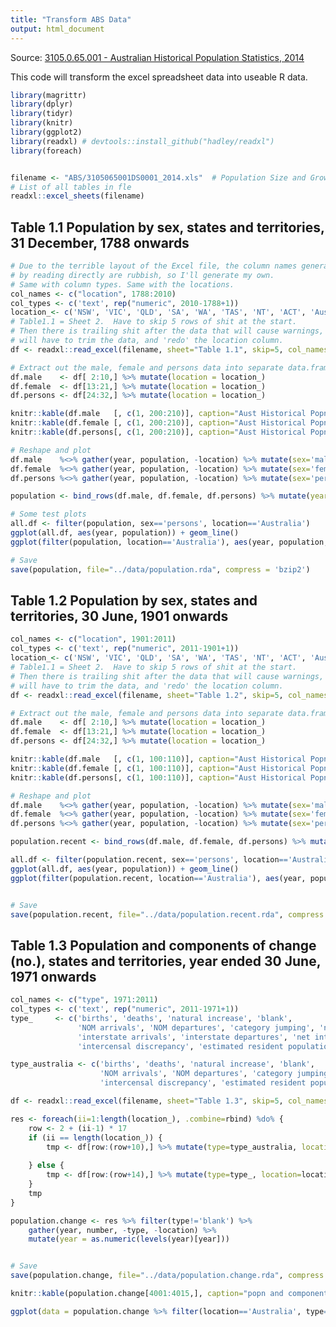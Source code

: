 ```yaml
---
title: "Transform ABS Data"
output: html_document
---
```


Source: [3105.0.65.001 - Australian Historical Population Statistics, 2014](http://www.abs.gov.au/AUSSTATS/abs@.nsf/DetailsPage/3105.0.65.0012014?OpenDocument)

This code will transform the excel spreadsheet data into useable R data.

```r
library(magrittr)
library(dplyr)
library(tidyr)
library(knitr)
library(ggplot2)
library(readxl) # devtools::install_github("hadley/readxl")
library(foreach)


filename <- "ABS/3105065001DS0001_2014.xls"  # Population Size and Growth  
# List of all tables in fle
readxl::excel_sheets(filename)

```



Table 1.1 Population by sex, states and territories, 31 December, 1788 onwards
------------------------------------------------------------------------------
```r
# Due to the terrible layout of the Excel file, the column names generated
# by reading directly are rubbish, so I'll generate my own.
# Same with column types. Same with the locations.
col_names <- c("location", 1788:2010)
col_types <- c('text', rep("numeric", 2010-1788+1))
location_<- c('NSW', 'VIC', 'QLD', 'SA', 'WA', 'TAS', 'NT', 'ACT', 'Australia')
# Table1.1 = Sheet 2.  Have to skip 5 rows of shit at the start.
# Then there is trailing shit after the data that will cause warnings, so
# will have to trim the data, and 'redo' the location column.
df <- readxl::read_excel(filename, sheet="Table 1.1", skip=5, col_names=col_names, col_types=col_types) 

# Extract out the male, female and persons data into separate data.frames
df.male    <- df[ 2:10,] %>% mutate(location = location_) 
df.female  <- df[13:21,] %>% mutate(location = location_)
df.persons <- df[24:32,] %>% mutate(location = location_)
```

```r
knitr::kable(df.male   [, c(1, 200:210)], caption="Aust Historical Popn Stats (End year): Males")
knitr::kable(df.female [, c(1, 200:210)], caption="Aust Historical Popn Stats (End year): Feales")
knitr::kable(df.persons[, c(1, 200:210)], caption="Aust Historical Popn Stats (End year): Persons")
```

```r
# Reshape and plot
df.male    %<>% gather(year, population, -location) %>% mutate(sex='male')
df.female  %<>% gather(year, population, -location) %>% mutate(sex='female')
df.persons %<>% gather(year, population, -location) %>% mutate(sex='persons')

population <- bind_rows(df.male, df.female, df.persons) %>% mutate(year = as.numeric(levels(year)[year]))

# Some test plots
all.df <- filter(population, sex=='persons', location=='Australia')
ggplot(all.df, aes(year, population)) + geom_line() 
ggplot(filter(population, location=='Australia'), aes(year, population, group=sex)) + geom_line()

# Save
save(population, file="../data/population.rda", compress = 'bzip2')
```


Table 1.2 Population by sex, states and territories, 30 June, 1901 onwards
------------------------------------------------------------------------------
```r
col_names <- c("location", 1901:2011)
col_types <- c('text', rep("numeric", 2011-1901+1))
location_<- c('NSW', 'VIC', 'QLD', 'SA', 'WA', 'TAS', 'NT', 'ACT', 'Australia')
# Table1.1 = Sheet 2.  Have to skip 5 rows of shit at the start.
# Then there is trailing shit after the data that will cause warnings, so
# will have to trim the data, and 'redo' the location column.
df <- readxl::read_excel(filename, sheet="Table 1.2", skip=5, col_names=col_names, col_types=col_types) 

# Extract out the male, female and persons data into separate data.frames
df.male    <- df[ 2:10,] %>% mutate(location = location_) 
df.female  <- df[13:21,] %>% mutate(location = location_)
df.persons <- df[24:32,] %>% mutate(location = location_)
```

```r
knitr::kable(df.male   [, c(1, 100:110)], caption="Aust Historical Popn Stats (Mid-year): Males")
knitr::kable(df.female [, c(1, 100:110)], caption="Aust Historical Popn Stats (Mid-year): Feales")
knitr::kable(df.persons[, c(1, 100:110)], caption="Aust Historical Popn Stats (Mid-year): Persons")
```

```r
# Reshape and plot
df.male    %<>% gather(year, population, -location) %>% mutate(sex='male')
df.female  %<>% gather(year, population, -location) %>% mutate(sex='female')
df.persons %<>% gather(year, population, -location) %>% mutate(sex='persons')

population.recent <- bind_rows(df.male, df.female, df.persons) %>% mutate(year = as.numeric(levels(year)[year]))

all.df <- filter(population.recent, sex=='persons', location=='Australia')
ggplot(all.df, aes(year, population)) + geom_line() 
ggplot(filter(population.recent, location=='Australia'), aes(year, population, group=sex)) + geom_line()


# Save
save(population.recent, file="../data/population.recent.rda", compress = 'bzip2')
```




Table 1.3 Population and components of change (no.), states and territories, year ended 30 June, 1971 onwards
------------------------------------------------------------------------------
```r
col_names <- c("type", 1971:2011)
col_types <- c('text', rep("numeric", 2011-1971+1))
type_     <- c('births', 'deaths', 'natural increase', 'blank',
               'NOM arrivals', 'NOM departures', 'category jumping', 'net overseas migration', 'blank',
               'interstate arrivals', 'interstate departures', 'net interstate migration', 'blank',
               'intercensal discrepancy', 'estimated resident population')

type_australia <- c('births', 'deaths', 'natural increase', 'blank',
                    'NOM arrivals', 'NOM departures', 'category jumping', 'net overseas migration', 'blank',
                    'intercensal discrepancy', 'estimated resident population')

df <- readxl::read_excel(filename, sheet="Table 1.3", skip=5, col_names=col_names, col_types=col_types) 

res <- foreach(ii=1:length(location_), .combine=rbind) %do% {
    row <- 2 + (ii-1) * 17
    if (ii == length(location_)) {
        tmp <- df[row:(row+10),] %>% mutate(type=type_australia, location=location_[ii])
        
    } else {
        tmp <- df[row:(row+14),] %>% mutate(type=type_, location=location_[ii])
    }
    tmp
}

population.change <- res %>% filter(type!='blank') %>%
    gather(year, number, -type, -location) %>%
    mutate(year = as.numeric(levels(year)[year]))


# Save
save(population.change, file="../data/population.change.rda", compress = 'bzip2')
```

```r
knitr::kable(population.change[4001:4015,], caption="popn and components of change. MidYear 1971-2011")

ggplot(data = population.change %>% filter(location=='Australia', type=='estimated resident population'), aes(year, number)) + geom_line()
```


